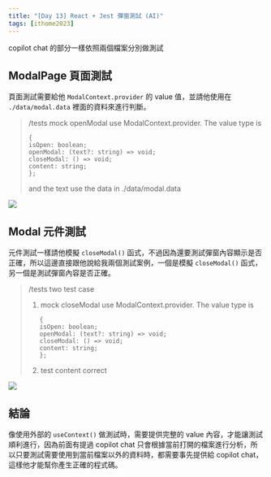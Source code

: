 ```yaml
---
title: "[Day 13] React + Jest 彈窗測試 (AI)"
tags: [ithome2023]
---
```



copilot chat 的部分一樣依照兩個檔案分別做測試

## ModalPage 頁面測試

頁面測試需要給他 `ModalContext.provider` 的 value 值，並請他使用在 `./data/modal.data` 裡面的資料來進行判斷。

> /tests mock openModal use ModalContext.provider. The value type is
>
> ```
> {
> isOpen: boolean;
> openModal: (text?: string) => void;
> closeModal: () => void;
> content: string;
> };
> ```
>
> and the text use the data in ./data/modal.data

<Img src={image_1} />

## Modal 元件測試

元件測試一樣請他模擬 `closeModal()` 函式，不過因為還要測試彈窗內容顯示是否正確，所以這邊直接跟他說給我兩個測試案例，一個是模擬 `closeModal()` 函式，另一個是測試彈窗內容是否正確。

> /tests two test case
>
> 1. mock closeModal use ModalContext.provider. The value type is
>
> ```
>    {
>    isOpen: boolean;
>    openModal: (text?: string) => void;
>    closeModal: () => void;
>    content: string;
>    };
> ```
>
> 2. test content correct

<Img src={image_2} />

## 結論

像使用外部的 `useContext()` 做測試時，需要提供完整的 value 內容，才能讓測試順利進行，因為前面有提過 copilot chat 只會根據當前打開的檔案進行分析，所以只要測試需要使用到當前檔案以外的資料時，都需要事先提供給 copilot chat，這樣他才能幫你產生正確的程式碼。
